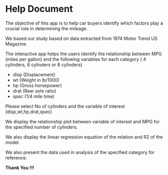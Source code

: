 Help Document
========================================================

The objective of this app is to help car buyers identify which factors play a crucial role in determining the mileage.

We based our study based on data extracted from 1974 Motor Trend US Magazine. 

The interactive app helps the users identify the relationship between MPG (miles per gallon) and the following variables for each category ( 4 cylinders, 6 cylinders or 8 cylinders)


 - disp (Displacement)
 - wt (Weight in lb/1000)
 - hp (Gross horsepower)
 - drat (Rear axle ratio)
 - qsec (1/4 mile time)


Please select No of cylinders and the variable of interest (disp,wt,hp,drat,qsec)

We display the relationship plot between variable of interest and MPG for the specified number of cylinders.

We also display the linear regression equation of the relation and R2 of the model.

We also present the data used in analysis of the specified category for reference.

<b> Thank You !!! 

